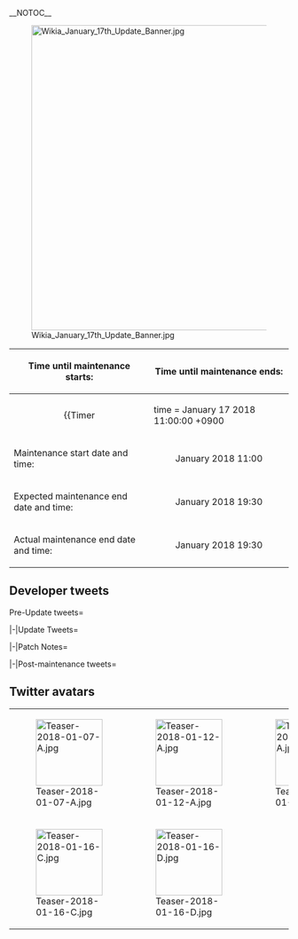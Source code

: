 __NOTOC__
<div style="float:right">{{Edit|Partials/Updates/2018 January {{Ordinal|17}}}}</div>
{{clear}}
[[File:Wikia_January_17th_Update_Banner.jpg|center|550px]]
{| class="wikitable"
!Time until maintenance starts:
!Time until maintenance ends:
|-
| align="center" |
{{Timer
|time = January 17 2018 11:00:00 +0900
|style = font-weight:bold;
|endClass = Maintstarts
|endText = '''Maintenance has begun.'''}}
| align="center" |
{{Timer
|time = January 17 2018 19:30:00 +0900
|style = font-weight:bold;
|endClass = Maintends
|endText = '''Maintenance has ended.'''}}
|-
! scope="row" | Maintenance start date and time:
| align="center" | January {{Ordinal|17}} 2018 11:00
|-
! scope="row" | Expected maintenance end date and time:
| align="center" | January {{Ordinal|17}} 2018 19:30
|-
! scope="row" | Actual maintenance end date and time:
| align="center" | January {{Ordinal|17}} 2018 19:30
|}

{{:Partials/Updates/2018_January_{{Ordinal|17}}/Content|thread=true}}

== Developer tweets ==
<tabber>Pre-Update tweets=
{{MultiTweet
|MultiTweetID = preUpdate
|color = #ace
|title = Pre Update

|link01 = https://twitter.com/KanColle_STAFF/status/950180317565829120
|JP01 = 現在「艦これ」運営鎮守府は、来週実施予定の「艦これ」稼働全サーバ群共通メンテナンス＆アップデートの準備を進めています。同メンテナンス実施は、来週【1/17(水)】を予定しています。昨年お贈りしたXmas Gift Boxをお持ちの提督方は、同メンテ突入時までに開封&選択をお願い致します！
|EN01 = Currently KanColle Development Team is under preparation for the next KanColle Server Maintenance & Updates scheduled for next week January 17th, Wednesday. For Admirals who are still in possession of the Xmas Gift Box Item received last year Christmas, please make sure to open up the present box before the next Maintenance!
|TL01 = [[User:Shinhwalee|Shinhwalee]]

|link02 = https://twitter.com/KanColle_STAFF/status/950527472629526528
|JP02 = 次回の「艦これ」稼働全サーバ群共通メンテナンス＆アップデートは、来週【1/17(水)】に実施予定です。現在展開中の新春特別任務及び家具屋さんの新春季節家具の取り扱いは、同メンテナンス突入時を以て終了です。戦艦「武蔵」の(特に未所持時の大幅)建造率upは、同メンテ後もまだ大丈夫です！
|EN02 = The next KanColle Maintenance & Update is scheduled for next week Wendesday January 17th. Please be advised that the New Year Limited-Time Quests and Furnitures will be removed upon the next Maintenance. Admirals who still haven't done their New Year Quests are advised to finish them before then. Also please note that the Musashi LSC Construction Rate Increase will still be active even after this Maintenance, so please take your time with her construction
|TL02 = [[User:Shinhwalee|Shinhwalee]]

|link03 = https://twitter.com/KanColle_STAFF/status/951255173610881024
|JP03 = 次回の「艦これ」稼働全サーバ群共通メンテナンス＆アップデートは、来週【1/17(水)】に実施予定です。家具屋さんのお品書きも、「節分」家具や「睦月」家具などに移行予定です。気になる「新春」家具などの季節家具がある提督方はお早めに！
|EN03 = The next KanColle Maintenance & Server Maintenance is scheduled to take place next week Wednesday January 17th. The Furnitures available in the Furniture Store are scheduled to transition into the Setsubun and January Furnitures.
For Admirals who still have New Year Furnitures interested in obtaining, please hurry up!
|TL03 = [[User:Shinhwalee|Shinhwalee]]

|link04 = https://twitter.com/KanColle_STAFF/status/953069017580822528
|JP04 = 「艦これ」稼働全サーバ群は、明日【1/17(水) AM11:00】よりメンテナンス＆アップデートを実施予定です。同完了は【19:30】を予定しています。Xmas Gift Boxの開封期限は同メンテ突入時迄です。まだ同Boxをお持ちの提督方は、早めの開封をどうぞお忘れなく！どうぞよろしくお願い致します！
|EN04 = 
|TL04 = 

|link05 = https://twitter.com/KanColle_STAFF/status/953425672717783041
|JP05 = 艦これ」稼働全サーバ群は、本日【1/17(水) AM11:00】よりメンテナンス＆アップデートを実施致します。作業完了は、同日【19:30】を予定しています。提督の皆さん、お手数をお掛けします、ご協力どうぞよろしくお願い致します。
|EN05 = 
|TL05 = 

|link06 = https://twitter.com/KanColle_STAFF/status/953437724538650624
|JP06 = 「艦これ」稼働全サーバ群は、この後【11:00】よりメンテナンスを開始致します。同作業完了は【19:30】を予定しています。提督の皆さん、お手数をお掛けして恐縮です。メンテ突入前にブラウザを閉じ、「艦これ」を一旦終了して頂けますと幸いです。ご協力、どうぞよろしくお願い致します！
|EN06 = 
|TL06 = 
}}

|-|Update Tweets=
{{MultiTweet
|MultiTweetID = Update
|color = #ace
|title = Update

|link01 = https://twitter.com/KanColle_STAFF/status/953448789116776449
|JP01 = メンテナンス状況：稼働全サーバ群はメンテナンス作業を開始しました！
「艦これ」稼働全サーバ群は、メンテナンス＆アップデート作業に突入しました。本メンテナンスは【19:30】完了を予定しています。作業進捗を随時お知らせできるよう努めます。
|EN01 = 
|TL01 = 

|link02 = https://twitter.com/KanColle_STAFF/status/953476952660180994
|JP02 = メンテナンス状況：稼働全サーバ群はメンテナンス作業を実施中です。
現在「艦これ」稼働全サーバ群は、メンテナンス＆アップデート作業を実施中です。現時点での作業は順調に進捗しています。本アプデでは大正時代に進水し、輸送や後方支援で頑張った小柄なある軽巡の改二改装を実装中です！
|EN02 = 
|TL02 = 

|link03 = https://twitter.com/KanColle_STAFF/status/953518458964029440
|JP03 = メンテナンス状況：稼働全サーバ群はメンテナンス作業実施中です。
現在「艦これ」稼働全サーバ群は、メンテナンス＆アップデート作業を実施中です。作業は中盤のシークエンスに移行中です。本メンテに伴うアップデートでは、新収録/新投入を含む艦娘【節分】ボイスも実装中です。福は～内ッ！
|EN03 = 
|TL03 = 

|link04 = https://twitter.com/KanColle_STAFF/status/953546528752222208
|JP04 = メンテナンス状況：予定通り【19:30】完了見込みです！
現在「艦これ」稼働全サーバ群はメンテナンス＆アップデート作業を実施中です。同進捗は、後半シークエンスに移行しています。この後、【19:00】より最終シークエンスに突入、本メンテに伴うアップデート情報をお知らせしてまいります。
|EN04 = 
|TL04 = 
}}

|-|Patch Notes=
{{MultiTweet
|MultiTweetID = patch
|color = #ace
|title = Patch notes

|link01 = https://twitter.com/KanColle_STAFF/status/953569208041840641
|JP01 =大事なとこなので、一応もう一回お知らせします！

01▼軽巡洋艦「龍田」【改二改装】の実装
大正生まれの小柄な体で輸送作戦や後方支援で戦線を支えた、天龍型軽巡洋艦二番艦「龍田」。
その改二改装、【龍田改二】を本日実装します
|EN01 = We will now release the Update Information of today January 17th KanColle Maintenance & Update.

01▼ Light Cruiser Tatsuta 2nd Remodel Implementation
Tenryuu-class 2nd Ship, Tatsuta who was born during the Taishou-Era as a Small Ship and had supported through Transports
and Frontline Combat Service will be receiving her 2nd Remodel, Tatsuta Kai Ni!
|TL01 = 

|link02 = https://twitter.com/KanColle_STAFF/status/953569449453395968
|JP02 = 02▼改天龍型輸送軽巡【龍田改二】実装の補足
※同改装後は、「大発動艇」系装備及び「特型内火艇」の運用が可能です。
※同改装には、若干の開発資材と高速建造材が必要です。
※同改装には、「改装設計図」は必要ありません。
※同改装と共に「龍田改二」専用ボイスも更新実装されます。
|EN02 = 02▼Remodeled Tenryuu-class Transport Light Cruiser 'Tatsuta Kai Ni' Additional Information
※After Remodel, She will be able to utilize Daihatsu type Equipment along with Special Amphibious Tanks.
※This Remodel will require a bit of Development Materials and Accelerated Construction Material.
※This Remodel Does not require a Blueprint.
※Along with this remodel, Tatsuta Kai Ni exclusive Voicelines will also be implemented.
|TL02 = 

|link03 = https://twitter.com/KanColle_STAFF/status/953569859983392768
|JP03 = 03▼【改修工廠(明石の工廠)】新改修メニュー追加実装
改修工廠(明石の工廠)が拡張され、本日実装の「龍田改二」、またはある艦娘がサポートすることで、
旧式魚雷装備「53cm連装魚雷」
の装備改修が可能になります。
※本兵装は、今後上位新装備への「装備更新」も可能となる予定です。
|EN03 = 03▼ Akashi's Improvement Arsenal Additional Menu Update
The Akashi's Improvement Arsenal will receive additional menu, where through Tatsuta Kai Ni, or certain Ship Girl as the Support,
the Pre-dated Torpedo Equipment "53cm Twin Torpedo Mount" will be available for Improvement.
※This Equipment is currently planned for a future update of being available to be remodeled into a New Equipment
|TL03 = [[User:Shinhwalee|Shinhwalee]]


|link04 = 
https://twitter.com/KanColle_STAFF/status/953570687377055744
|JP04 = 04▼駆逐艦「初春」に【時報】ボイス実装
改装初春型駆逐艦「初春改」及び「初春改二」に、新収録の【時報】ボイスが実装開始です。初春は、初春型駆逐艦と共に！　本年も、駆逐艦娘を引き続きどうぞよろしくお願い致します！
|EN04 =04▼ Destroyer "Hatsuharu" receives hourly notification
Remodelled Hatsuharu class destroyer "Hatsuharu kai" as well as "Hatsuharu k2" receives new hourly notification. Look forward to this year as well as Hatsuharu, Hatsuharu-class destroyers, destroyers! #KanThis
|TL04 =

|link05 = https://twitter.com/KanColle_STAFF/status/953570688555626496
|JP05 = 05▼駆逐艦「白露」に【謎のいっちばーん！期間限定】ボイス実装
改装白露型駆逐艦一番艦「白露改」に期間限定の謎のいっちばーん！ボイスが実装されます。頑張れ！白露！きっと大丈夫！今年の各ネームシップ艦娘も、引き続きどうぞよろしく致します！
|EN05 = 05▼ Destroyer Shiratsuyu's "The Mysterious Number One!" Limited-time Voiceline Update
Remodeled Shiratsuyu-class Destroyer First Ship "Shiratsuyu Kai" will receive a limited-time 'Mysterious Number One!" Voiceline.
Do your best, Shiratsuyu! It will be alright! We wish for the best for each respective Name Ship Ship Girls for this year as well!
|TL05 = [[User:Shinhwalee|Shinhwalee]]

|link06 = https://twitter.com/KanColle_STAFF/status/953571116236156929
|JP06 = 06▼艦娘【節分】ボイス、今年も期間限定実装開始！
今年も早くもやってきました、この季節が！私達の大切な季節の行事【節分】…これまでの節分ボイスに加え、仏戦艦「Richelieu」、英空母「Ark Royal」、戦艦「Гангут」を始め、海防艦「佐渡」「対馬」も潜水艦も独自の節分を繰り広げます！
|EN06 = 06▼ Ship Girl 'Setsubun' Voicelines, Limited-time Content for this year starts again!
The time has come again for this year as well. This season! Our precious season's celebration, 'Setsubun'...
Along with the pre-existing Setsubun Voicelines, with the French Battleship 'Richelieu', Royal Navy Aircraft Carrier 'Ark Royal', and Battleship 'Gangut' as the start, The Coastal Defense Ships 'Sado', 'Tsushima', and the Submarines will start enjoying Setsubun in their own way!
|TL06 = [[User:Shinhwalee|Shinhwalee]]

|link07 = https://twitter.com/KanColle_STAFF/status/953571321820016640
|JP07 = 07▼軽巡「鬼怒」の【節分の反撃】ボイス等も実装開始！
ずっとやられるだけの我々ではない！…という訳で軽巡「鬼怒」は節分の反撃を試みます。その他に、航空機搭載給油艦「速吸」も新収録の節分追加ボイスも実装開始！
|EN07 = 07▼ Light Cruiser 'Kinu' [Setsubun Counterstrike] Voiceline Update Implementation!

"We won't continue to stay being defeated!" With this, the Light Cruiser Kinu is planning a counterstrike for the Setsubun.
Along with it, the Aircraft Mountable Fleet Oiler Ship 'Hayasui' will also receive a New Setsubun Voiceline as well!
|TL07 = [[User:Shinhwalee|Shinhwalee]]

|link08 = https://twitter.com/KanColle_STAFF/status/953571647025393664
|JP08 = 08▼艦娘【晴れ着】modeなどの展開終了＆図鑑格納
本年新実装された大和型戦艦一番艦「大和」、戦艦「Warspite」などを含む艦娘【晴れ着】modeの実装を完了、同modeのグラフィックは艦娘図鑑に格納されます。また、「蒼龍」及び「不知火」私服modeも展開終了、同様に艦娘図鑑に格納されます。
|EN08 = 08▼ Ship Girl [New Year Fine Dress] Mode End & Library Storage
The recently implemented Ship Girl [New Year Fine Dress] Mode which was newly implemented this year for the Yamato-class Battleship 1st Ship 'Yamato' and Battleship 'Warspite' and etc. is now over, and the corresponding Graphic CGs will be saved into the Ship Girl Library.
Also, 'Souryuu' and 'Shiranui' Casual Outfit Modes are also over as well. They will also be saved into the Ship Girl Library.
|TL08 = [[User:Shinhwalee|Shinhwalee]]

|link09 = https://twitter.com/KanColle_STAFF/status/953572030019903488
|JP09 = 09▼「新春特別任務」の作戦終了
本年の「新春特別任務」作戦展開完了、また、「年末年始の提督大奮発」及び「鎮守府カウンタバー」の【七草粥】modeも終了です。
季節は、いよいよ【節分】へと移り変わっていきます！
|EN09 = 09▼ [New Year Special Quests] Operation End
This Year's New Year Special Quests are now over. Also, the 'Admiral's New Year Spending Spree', and 'Naval Base Counterbar' Nanakusagayu mode has ended as well.
The Season has moved onto Setsubun!
|TL09 = [[User:Shinhwalee|Shinhwalee]]

|link10 = https://twitter.com/KanColle_STAFF/status/953572416017506305
|JP10 = 10▼艦娘【節分】mode実装開始！
そして、いよいよ【節分】の季節がやってきます！本年も艦娘【節分】modeの実装を開始します！従来の艦娘【節分】modeに加えて、今年は夕雲型駆逐艦「朝霜」、そして択捉型海防艦「佐渡」も参戦です！鬼は～外！福は～内ッ！
|EN10 = 10▼ Ship Girl 'Setsubun' Mode Content Start!
And finally the Setsubun Season is approaching us!
We will now have the Ship Girl 'Setsubun' Mode Contents available this year once again!
Along with the pre-existing Setsubun Mode, this year the Yuugumo-class Destroyer 'Asashimo' and Etorofu-class Coastal Defense Ship 'Sado' will be joining the season as well!
Oni Get Out! Fortune Come In!
|TL10 = [[User:Shinhwalee|Shinhwalee]]

|link11 = https://twitter.com/KanColle_STAFF/status/953572692396879873
|JP11 = 11▼「家具屋さん」のお品書き【節分】更新です！ 1/2
「家具屋さん」のお品書きが更新され、下記の新家具含む新旧「節分」季節家具などが実装されました！
・節分の壁紙
・梅柄の壁紙
・雪原の床
・ラクガキ床、
・こどもの節分セット new!
・大人の節分セット
|EN11 = 11▼ 'Furniture Store' Available Products has gone into Setsubun Season! 1/2
The available Furniture Store Products have been updated, where the following new furniture will also include New/Old 'Setsubun' Seasonal Furniture contents!
・Setsubun Wallpaper
・Plum Pattern Wallpaper
・Snowfield Floor
・Graffiti Floor
・Children's Setsubun Set (NEW!)
・Adult's Setsubun Set
|TL11 =[[User:Shinhwalee|Shinhwalee]]

|link12 = https://twitter.com/KanColle_STAFF/status/953573266274177024
|JP12 = 12▼「家具屋さん」のお品書き【節分】更新です！ 2/2
・睦月の窓
・睦月の机
・睦月の壁紙、
・「睦月＆如月」の桐箪笥 new!
・「第六駆逐隊」掛け軸
・「セッツブーン」掛け軸
・節分「豆まき」セット
・恵方巻のキッチン
・提督の麻雀卓　※季節の特別更新！鎮守府猫も少し。
|EN12 = 12▼ 'Furniture Store' Available Products has gone into Setsubun Season! 2/2
・Mutsuki's Window
・Mutsuki's Desk
・Mutsuki's Wallpaper
・Mutsuki & Kisaragi's Kiri Chest
・6th Destroyer Division Wall Scroll
・SETSUBUN Wall Scroll
・Setsubun "Mamemaki" set
・Maki Kitchen
・Admiral's Mahjong Table ※Seasonal Update! Naval Base Cat will be included.
|TL12 = [[User:Shinhwalee|Shinhwalee]]

|link13 = https://twitter.com/KanColle_STAFF/status/953573768433057792
|JP13 = 13▼家具「提督の麻雀卓」季節の特別更新！
節分の季節、そして来たるべきバレンタインデーの季節に向けて、愛すべき家具【提督の麻雀卓】を地味に季節更新です！まさかの「海峡章」にも対応です！いいのか、それで。海峡章。お布団柄を節分＆バレンタインデーにぴったり仕様に更新しました！
|EN13 = 13▼ Furniture "Admiral's Mahjong Table" Seasonal Special Update!
For the Season of Setsubun, and the incoming Valentine Season, our lovely furniture "Admiral's Mahjong Table" will receive a minor seasonal update!
This will be included for the "Strait Medal" as well!
Is it okay though? The Strait Medal...
The Bedsheet Pattern has also been changed to the Setsubun & Valentine Seasonal Design!
|TL13 = [[User:Shinhwalee|Shinhwalee]]

|link14 = https://twitter.com/KanColle_STAFF/status/953574305652027392
|JP14 = 14▼【新任務】の実装
下記五種類の【新任務】を実装します。
●継戦支援能力の整備
●松輸送作戦、開始せよ！
●給糧艦「伊良湖」の支援
●精鋭「四水戦」抜錨準備！※任務達成ボイス付
●精鋭「四水戦」、南方海域に展開せよ！※任務達成ボイス付
※任務受諾には受託条件の達成が必要です。
|EN14 = 14▼ New Quests Update
The following 5 New Quests will be implemented.
● The Maintenance of Warfare Support Ability
● Start the Matsu Transport Operation!
● Supply Ship Irako's Support
● Elite 4th Torpedo Squadron, Prepare for Sortie! ※A Quest Completion Voiceline is available.
● Elite 4th Torpedo Squadron, Sortie to the Southern Ocean Area! ※A Quest Completion Voiceline is available.
※To receive the Quests, you must fulfill the Preminary Quest Requirements.
|TL14 = [[User:Shinhwalee|Shinhwalee]]

|link15 = https://twitter.com/KanColle_STAFF/status/953574533096603649
|JP15 = 15▼本日実装の新任務について
本日実装された新任務、
●精鋭「四水戦」抜錨準備！
●精鋭「四水戦」、南方海域に展開せよ！
それぞれ達成時の【任務達成】ボイスは、今後艦娘図鑑にも格納実装される予定です。また、本日実装の新任務によって、新たに「戦闘詳報」を獲得することも可能です。
|EN15 = 15▼ Regarding New Quests Implemented today
The following newly implemented Quests:
● Elite 4th Torpedo Squadron, Prepare for Sortie! 
● Elite 4th Torpedo Squadron, Sortie to the Southern Ocean Area! 
The Quest Completion Voicelines from each respective Quests are planned to be added into the Ship Girl Library.
Also, by completing these New Quests, you will be able to obtain a new "Action Report".
|TL15 = [[User:Shinhwalee|Shinhwalee]]

|link16 = https://twitter.com/KanColle_STAFF/status/953574861695143936
|JP16 = 16▼駆逐艦「村雨」【改二改装】の実装
白露型駆逐艦、その三番艦「村雨」。彼女のさらなる改装、汎用駆逐艦【村雨改二】への改二改装を実装します。
※同改装には、「戦闘詳報」が必要です。
※同改装には、「改装設計図」は必要ありません。
※「村雨改二」専用ボイスも、更新実装されます。
|EN16 = 16▼ Destroyer 'Murasame' Second Remodel Update
Shiratsuyu-class Destroyer 3rd Ship 'Murasame'.
Her Additional Remodel, Versatile Destroyer 'Murasame Kai Ni' will be implemented.
※This Remodel requires an Action Report.
※This Remodel Does Not require a Blueprint.
※Murasame Kai Ni exclusive voicelines will be included as well.
|TL16 = [[User:Shinhwalee|Shinhwalee]]

|link17 = https://twitter.com/KanColle_STAFF/status/953575336331026432
|JP17 = 17▼航空母艦「瑞鶴」及び「翔鶴」の母港ボイス限定更新
日本機動部隊、その最後の艦隊を率いてエンガノ沖で死力を振り絞って戦った航空母艦「瑞鶴」。彼女と彼女の姉「翔鶴」に、ほんの少しの言葉ではありますが、期間限定「決戦前夜」ボイス第一弾を実装します。
|EN17 = 17▼ Aircraft Carrier 'Zuikaku' & 'Shoukaku' Headquarters Limited-time Voiceline Content
Zuikaku, who had led the final Japanese Carrier Task Force Fleet to the Cape Engano to fight her hardest.
Herself and her sister 'Shoukaku' will be receiving their First 'Eve of Battle' Limited-Time Voiceline, although it will be quite short.
|TL17 = [[User:Shinhwalee|Shinhwalee]]

|link18 = 
|JP18 = 
|EN18 = 
|TL18 = 

|link19 = 
|JP19 = 
|EN19 = 
|TL19 = 

|link20 = 
|JP20 = 
|EN20 = 
|TL20 = 

|link21 = 
|JP21 = 
|EN21 = 
|TL21 = 

|link22 = 
|JP22 = 
|EN22 = 
|TL22 = 

|link23 = 
|JP23 = 
|EN23 = 
|TL23 = 

|link24 = 
|JP24 = 
|EN24 = 
|TL24 = 

|link25 = 
|JP25 = 
|EN25 = 
|TL25 = 

|link26 = 
|JP26 = 
|EN26 = 
|TL26 = 

|link27 = 
|JP27 = 
|EN27 = 
|TL27 = 

|link28 = 
|JP28 = 
|EN28 = 
|TL28 = 

|link29 = 
|JP29 = 
|EN29 = 
|TL29 = 

|link30 = 
|JP30 = 
|EN30 = 
|TL30 = 

}}

|-|Post-maintenance tweets=
{{MultiTweet
|MultiTweetID = postmaint
|color = #ace
|title = Post-maintenance tweets

|link01 = 
|JP01 = 
|EN01 = 
|TL01 = 

|link02 = 
|JP02 = 
|EN02 = 
|TL02 = 

|link03 = 
|JP03 = 
|EN03 = 
|TL03 = 

|link04 = 
|JP04 = 
|EN04 = 
|TL04 = 

|link05 = 
|JP05 = 
|EN05 = 
|TL05 = 

|link06 = 
|JP06 = 
|EN06 = 
|TL06 = 

|link07 = 
|JP07 = 
|EN07 = 
|TL07 = 

|link08 = 
|JP08 = 
|EN08 = 
|TL08 = 

|link09 = 
|JP09 = 
|EN09 = 
|TL09 = 

|link10 = 
|JP10 = 
|EN10 = 
|TL10 =

|link11 = 
|JP11 = 
|EN11 = 
|TL11 = 

|link12 = 
|JP12 = 
|EN12 = 
|TL12 = 

|link13 = 
|JP13 = 
|EN13 = 
|TL13 = 

|link14 = 
|JP14 = 
|EN14 = 
|TL14 = 

|link15 = 
|JP15 = 
|EN15 = 
|TL15 = 

|link16 = 
|JP16 = 
|EN16 = 
|TL16 = 

|link17 = 
|JP17 = 
|EN17 = 
|TL17 = 

|link18 = 
|JP18 = 
|EN18 = 
|TL18 = 

|link19 = 
|JP19 = 
|EN19 = 
|TL19 = 

|link20 = 
|JP20 = 
|EN20 = 
|TL20 = 

|link21 = 
|JP21 = 
|EN21 = 
|TL21 = 

|link22 = 
|JP22 = 
|EN22 = 
|TL22 = 

|link23 = 
|JP23 = 
|EN23 = 
|TL23 = 

|link24 = 
|JP24 = 
|EN24 = 
|TL24 = 

|link25 = 
|JP25 = 
|EN25 = 
|TL25 = 

|link26 = 
|JP26 = 
|EN26 = 
|TL26 = 

|link27 = 
|JP27 = 
|EN27 = 
|TL27 = 

|link28 = 
|JP28 = 
|EN28 = 
|TL28 = 

|link29 = 
|JP29 = 
|EN29 = 
|TL29 = 

|link30 = 
|JP30 = 
|EN30 = 
|TL30 = 
}}
</tabber>

== Twitter avatars ==
{| class="wikitable"
| style="width:120px;" |[[File:Teaser-2018-01-07-A.jpg|120px]]
| style="width:120px;" |[[File:Teaser-2018-01-12-A.jpg|120px]]
| style="width:120px;" |[[File:Teaser-2018-01-16-A.jpg|120px]]
| style="width:120px;" |[[File:Teaser-2018-01-16-B.jpg|120px]]
|-
| style="width:120px;" |[[File:Teaser-2018-01-16-C.jpg|120px]]
| style="width:120px;" |[[File:Teaser-2018-01-16-D.jpg|120px]]
| style="width:120px;" |
| style="width:120px;" |
|}